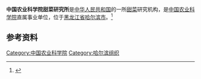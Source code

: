 '''中国农业科学院甜菜研究所'''是[[中华人民共和国|中华人民共和国]]的一所[[甜菜|甜菜]]研究机构，是[[中国农业科学院|中国农业科学院]]直属事业单位，位于[[黑龙江省|黑龙江省]][[哈尔滨市|哈尔滨市]]。<ref>{{Cite book|title=中国农业百科全书 • 农作物卷 下|author=中国农业百科全书总编辑委员会农作物卷编辑委员会, 中国农业百科全书编辑部编|publisher=农业出版社|year=1991|isbn=|location=北京|pages=}}</ref>

== 参考资料 ==
{{reflist}}

[[Category:中国农业科学院|Category:中国农业科学院]]
[[Category:哈尔滨组织|Category:哈尔滨组织]]